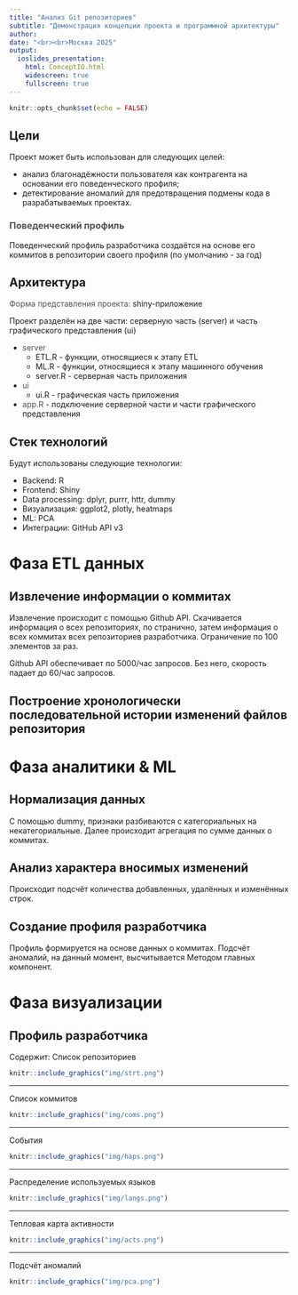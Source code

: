```yaml
---
title: "Анализ Git репозиториев"
subtitle: "Демонстрация концепции проекта и программной архитектуры"
author: 
date: "<br><br>Москва 2025"
output: 
  ioslides_presentation:
    html: ConceptIO.html
    widescreen: true
    fullscreen: true
---
```


```r
knitr::opts_chunk$set(echo = FALSE)
```

## Цели 

Проект может быть использован для следующих целей:

* анализ благонадёжности пользователя как контрагента на основании его поведенческого профиля;
* детектирование аномалий для предотвращения подмены кода в разрабатываемых проектах.



### <span style="color:#515151"> Поведенческий профиль </span>

Поведенческий профиль разработчика создаётся на основе его коммитов в репозитории своего профиля (по умолчанию - за год)

## Архитектура 

<span style="color:#515151"> Форма представления проекта: </span> shiny-приложение 

Проект разделён на две части: серверную часть (server) и часть графического представления (ui)

* <span style="color:#515151"> server </span>
  + ETL.R - функции, относящиеся к этапу ETL
  + ML.R - функции, относящиеся к этапу машинного обучения
  + server.R - серверная часть приложения
* <span style="color:#515151"> ui </span>
  + ui.R - графическая часть приложения 
* <span style="color:#515151"> app.R </span> - подключение серверной части и части графического представления  

## Стек технологий

Будут использованы следующие технологии: 

* Backend: R 
* Frontend: Shiny
* Data processing: dplyr, purrr, httr, dummy
* Визуализация: ggplot2, plotly, heatmaps
* ML: PCA
* Интеграции: GitHub API v3

# Фаза ETL данных

## Извлечение информации о коммитах

Извлечение происходит с помощью Github API. Скачивается информация о всех репозиториях, по странично, затем информация о всех коммитах всех репозиториев разработчика. Ограничение по 100 элементов за раз.

Github API обеспечивает по 5000/час запросов. Без него, скорость падает до 60/час запросов.

## Построение хронологически последовательной истории изменений файлов репозитория

# Фаза аналитики & ML

## Нормализация данных

С помощью dummy, признаки разбиваются с категориальных на некатегориальные. Далее происходит агрегация по сумме данных о коммитах.

## Анализ характера вносимых изменений

Происходит подсчёт количества добавленных, удалённых и изменённых строк.

## Создание профиля разработчика

Профиль формируется на основе данных о коммитах. Подсчёт аномалий, на данный момент, высчитывается Методом главных компонент.

# Фаза визуализации

## Профиль разработчика

Содержит: Список репозиториев

```r

knitr::include_graphics("img/strt.png")
```

------------------------------------------------------------------------

Список коммитов

```r

knitr::include_graphics("img/coms.png")
```

------------------------------------------------------------------------

События

```r

knitr::include_graphics("img/haps.png")
```

------------------------------------------------------------------------

Распределение используемых языков

```r

knitr::include_graphics("img/langs.png")
```

------------------------------------------------------------------------

Тепловая карта активности

```r

knitr::include_graphics("img/acts.png")
```

------------------------------------------------------------------------

Подсчёт аномалий

```r

knitr::include_graphics("img/pca.png")
```
